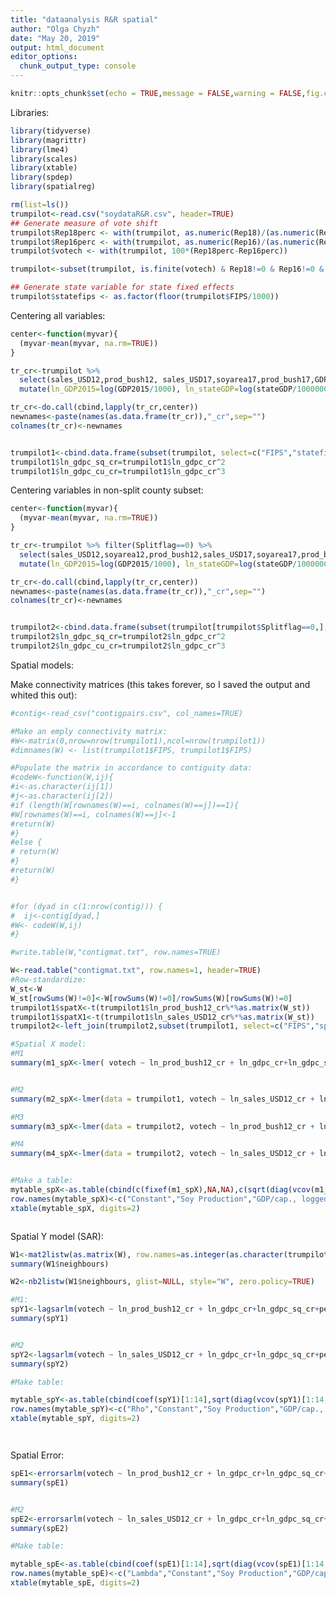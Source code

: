 ```yaml
---
title: "dataanalysis R&R spatial"
author: "Olga Chyzh"
date: "May 20, 2019"
output: html_document
editor_options: 
  chunk_output_type: console
---
```

```r
knitr::opts_chunk$set(echo = TRUE,message = FALSE,warning = FALSE,fig.cap = "...")
```

Libraries:
```r
library(tidyverse)
library(magrittr)
library(lme4)
library(scales)
library(xtable)
library(spdep)
library(spatialreg)

```

```r
rm(list=ls())
trumpilot<-read.csv("soydataR&R.csv", header=TRUE)
## Generate measure of vote shift
trumpilot$Rep18perc <- with(trumpilot, as.numeric(Rep18)/(as.numeric(Rep18)+as.numeric(Dem18)))
trumpilot$Rep16perc <- with(trumpilot, as.numeric(Rep16)/(as.numeric(Rep16)+as.numeric(Dem16)))
trumpilot$votech <- with(trumpilot, 100*(Rep18perc-Rep16perc))

trumpilot<-subset(trumpilot, is.finite(votech) & Rep18!=0 & Rep16!=0 & Dem18!=0 & Dem16!=0) #Do we want to throw out all cases in which a major party candidate ran unopposed by the other major party candidate?

## Generate state variable for state fixed effects
trumpilot$statefips <- as.factor(floor(trumpilot$FIPS/1000))


```


Centering all variables:
```r

center<-function(myvar){
  (myvar-mean(myvar, na.rm=TRUE))
}

tr_cr<-trumpilot %>% 
  select(sales_USD12,prod_bush12, sales_USD17,soyarea17,prod_bush17,GDP2015, stateGDP, medinc1317,perc_HS_GED, perc_BA, totpop1317,urb2010,perclatino1317,percwhite1317,percblack1317,perc_otherrace,perc_unemploy1317,perc_foreign1317,trumpmarg, Rep16perc,corn_bush,corn_usd,cotton_bales,cotton_usd)  %>% 
  mutate(ln_GDP2015=log(GDP2015/1000), ln_stateGDP=log(stateGDP/1000000), ln_inc=log(medinc1317/1000), ln_pop=log(totpop1317/1000), perc_latino1317=perclatino1317*100,perc_HS_GED=perc_HS_GED*100,perc_BA=perc_BA*100,perc_white1317=percwhite1317*100,perc_white1317=percwhite1317*100,ln_perc_white1317=log(percwhite1317*100),perc_black1317=percblack1317*100,ln_perc_black1317=log(percblack1317*100+1),ln_perc_latino1317=log(perclatino1317*100+1),perc_unemploy1317=perc_unemploy1317*100,perc_foreign1317=perc_foreign1317*100,ln_perc_foreign1317=log(perc_foreign1317*100+1),sales_USD12=sales_USD12/100000, prod_bush12=prod_bush12/1000000,prod_bush17=prod_bush17/1000000, ln_sales_USD12=log(sales_USD12/1000+1), ln_bush_pop=log(prod_bush12/(1000000*totpop1317)+1),ln_gdpc=log(GDP2015/totpop1317), ln_prod_bush12=log(prod_bush12+1),ln_soyarea17=log(soyarea17/640+1),ln_prod_bush17=log(prod_bush17+1),ln_sales_USD17=log(sales_USD17/1000+1), Rep16perc=Rep16perc*100,trumpmarg=trumpmarg*100, corn_usd=as.numeric(as.character(corn_usd))) %>% mutate(ln_perc_other=log(100*perc_otherrace+1),perc_other=100*perc_otherrace,corn_bush=corn_bush/1000000,cotton_bales=cotton_bales/10000,ln_corn_bush=log(corn_bush+1), ln_corn_usd=log(corn_usd/1000+1),ln_cotton_bales=log(cotton_bales+1),ln_cotton_usd=log(cotton_usd/1000+1)) 

tr_cr<-do.call(cbind,lapply(tr_cr,center))
newnames<-paste(names(as.data.frame(tr_cr)),"_cr",sep="")
colnames(tr_cr)<-newnames


trumpilot1<-cbind.data.frame(subset(trumpilot, select=c("FIPS","statefips","state","county","Dist","Splitflag","votech")),tr_cr)
trumpilot1$ln_gdpc_sq_cr=trumpilot1$ln_gdpc_cr^2
trumpilot1$ln_gdpc_cu_cr=trumpilot1$ln_gdpc_cr^3

```



Centering variables in non-split county subset:
```r

center<-function(myvar){
  (myvar-mean(myvar, na.rm=TRUE))
}

tr_cr<-trumpilot %>% filter(Splitflag==0) %>%
  select(sales_USD12,soyarea12,prod_bush12,sales_USD17,soyarea17,prod_bush17, GDP2015, stateGDP, medinc1317,perc_HS_GED, perc_BA, totpop1317,urb2010,perclatino1317,percwhite1317,percblack1317,perc_unemploy1317,perc_foreign1317,trumpmarg, PVI2015,perc_otherrace, Rep16perc,corn_bush,corn_usd,cotton_bales,cotton_usd)  %>% 
  mutate(ln_GDP2015=log(GDP2015/1000), ln_stateGDP=log(stateGDP/1000000), ln_inc=log(medinc1317/1000), ln_pop=log(totpop1317/1000), perc_latino1317=perclatino1317*100,perc_HS_GED=perc_HS_GED*100,perc_BA=perc_BA*100,perc_white1317=percwhite1317*100,perc_white1317=percwhite1317*100,ln_perc_white1317=log(percwhite1317*100),perc_black1317=percblack1317*100,ln_perc_black1317=log(percblack1317*100+1),ln_perc_latino1317=log(perclatino1317*100+1),perc_unemploy1317=perc_unemploy1317*100,perc_foreign1317=perc_foreign1317*100,ln_perc_foreign1317=log(perc_foreign1317*100+1),sales_USD12=sales_USD12/100000, soyarea12=soyarea12/640,prod_bush12=prod_bush12/1000000, ln_sales_USD12=log(sales_USD12/1000+1),prod_bush17=prod_bush17/1000000, ln_bush_pop=log(prod_bush12/(1000000*totpop1317)+1), ln_soyarea12=log(soyarea12/640+1),ln_soyarea17=log(soyarea17/640+1),ln_prod_bush17=log(prod_bush17+1),ln_sales_USD17=log(sales_USD17/1000+1), ln_gdpc=log(GDP2015/totpop1317), ln_prod_bush12=log(prod_bush12+1),Rep16perc=Rep16perc*100,trumpmarg=trumpmarg*100,corn_usd=as.numeric(as.character(corn_usd))) %>% mutate(ln_perc_other=log(100*perc_otherrace+1),perc_other=100*perc_otherrace, corn_bush=corn_bush/1000000,cotton_bales=cotton_bales/10000,ln_corn_bush=log(corn_bush+1), ln_corn_usd=log(corn_usd/1000+1),ln_cotton_bales=log(cotton_bales+1),ln_cotton_usd=log(cotton_usd/1000+1)) 

tr_cr<-do.call(cbind,lapply(tr_cr,center))
newnames<-paste(names(as.data.frame(tr_cr)),"_cr",sep="")
colnames(tr_cr)<-newnames


trumpilot2<-cbind.data.frame(subset(trumpilot[trumpilot$Splitflag==0,], select=c("FIPS","statefips","state","county","Dist","votech","incshiftr","distname")),tr_cr)
trumpilot2$ln_gdpc_sq_cr=trumpilot2$ln_gdpc_cr^2
trumpilot2$ln_gdpc_cu_cr=trumpilot2$ln_gdpc_cr^3
```


Spatial models:

Make connectivity matrices (this takes forever, so I saved the output and whited this out):
```r
#contig<-read_csv("contigpairs.csv", col_names=TRUE)

#Make an emply connectivity matrix:
#W<-matrix(0,nrow=nrow(trumpilot1),ncol=nrow(trumpilot1))
#dimnames(W) <- list(trumpilot1$FIPS, trumpilot1$FIPS)

#Populate the matrix in accordance to contiguity data:
#codeW<-function(W,ij){
#i<-as.character(ij[1])
#j<-as.character(ij[2])
#if (length(W[rownames(W)==i, colnames(W)==j])==1){
#W[rownames(W)==i, colnames(W)==j]<-1
#return(W)
#}
#else {
# return(W) 
#}
#return(W)
#}


#for (dyad in c(1:nrow(contig))) {
#  ij<-contig[dyad,]
#W<- codeW(W,ij)
#}

#write.table(W,"contigmat.txt", row.names=TRUE)

```

```r
W<-read.table("contigmat.txt", row.names=1, header=TRUE)
#Row-standardize:
W_st<-W
W_st[rowSums(W)!=0]<-W[rowSums(W)!=0]/rowSums(W)[rowSums(W)!=0]
trumpilot1$spatX<-t(trumpilot1$ln_prod_bush12_cr%*%as.matrix(W_st))
trumpilot1$spatX1<-t(trumpilot1$ln_sales_USD12_cr%*%as.matrix(W_st))
trumpilot2<-left_join(trumpilot2,subset(trumpilot1, select=c("FIPS","spatX","spatX1")),by=c("FIPS"))

#Spatial X model:
#M1
summary(m1_spX<-lmer( votech ~ ln_prod_bush12_cr + ln_gdpc_cr+ln_gdpc_sq_cr+perc_unemploy1317_cr+perc_HS_GED_cr+perc_BA_cr+urb2010_cr+ln_perc_black1317_cr+ln_perc_other_cr+ln_perc_latino1317_cr+ln_perc_foreign1317_cr+Rep16perc_cr  +spatX+ (1  | statefips),data = trumpilot1))


#M2
summary(m2_spX<-lmer(data = trumpilot1, votech ~ ln_sales_USD12_cr + ln_gdpc_cr+ln_gdpc_sq_cr+perc_unemploy1317_cr+perc_HS_GED_cr+perc_BA_cr+urb2010_cr+ln_perc_black1317_cr+ln_perc_other_cr+ln_perc_latino1317_cr+ln_perc_foreign1317_cr+  Rep16perc_cr+ spatX1+ (1  | statefips)))

#M3
summary(m3_spX<-lmer(data = trumpilot2, votech ~ ln_prod_bush12_cr + ln_gdpc_cr+ln_gdpc_sq_cr+perc_unemploy1317_cr+perc_HS_GED_cr+perc_BA_cr+urb2010_cr+ln_perc_black1317_cr+ln_perc_other_cr+ln_perc_latino1317_cr+ln_perc_foreign1317_cr+  Rep16perc_cr+ spatX + incshiftr + PVI2015_cr+ (1 | statefips)))

#M4
summary(m4_spX<-lmer(data = trumpilot2, votech ~ ln_sales_USD12_cr + ln_gdpc_cr+ln_gdpc_sq_cr+perc_unemploy1317_cr+perc_HS_GED_cr+perc_BA_cr+urb2010_cr+ln_perc_black1317_cr+ln_perc_other_cr+ln_perc_latino1317_cr+ln_perc_foreign1317_cr+  Rep16perc_cr + spatX1+ incshiftr + PVI2015_cr+(1 | statefips)))


#Make a table:
mytable_spX<-as.table(cbind(c(fixef(m1_spX),NA,NA),c(sqrt(diag(vcov(m1_spX))),NA,NA),c(fixef(m2_spX),NA,NA),c(sqrt(diag(vcov(m2_spX))),NA,NA),fixef(m3_spX),sqrt(diag(vcov(m3_spX))),fixef(m4_spX),sqrt(diag(vcov(m4_spX)))))
row.names(mytable_spX)<-c("Constant","Soy Production","GDP/cap., logged","(GDP/cap., logged)^2","Unemployment","High-school","Bachelor's","Urbanization","Black, logged","Other Non-White, logged","Latino, logged","Foreign, logged","Rep 2016 Vote","Spatial X","$\\Delta$Incumbent","Dist. Ideology")
xtable(mytable_spX, digits=2)



```

Spatial Y model (SAR):
```r

W1<-mat2listw(as.matrix(W), row.names=as.integer(as.character(trumpilot1$FIPS)))
summary(W1$neighbours)

W2<-nb2listw(W1$neighbours, glist=NULL, style="W", zero.policy=TRUE)

#M1:
spY1<-lagsarlm(votech ~ ln_prod_bush12_cr + ln_gdpc_cr+ln_gdpc_sq_cr+perc_unemploy1317_cr+perc_HS_GED_cr+perc_BA_cr+urb2010_cr+ln_perc_black1317_cr+ln_perc_other_cr+ln_perc_latino1317_cr+ln_perc_foreign1317_cr+Rep16perc_cr +statefips , data=trumpilot1, W2, zero.policy=TRUE)
summary(spY1)


#M2
spY2<-lagsarlm(votech ~ ln_sales_USD12_cr + ln_gdpc_cr+ln_gdpc_sq_cr+perc_unemploy1317_cr+perc_HS_GED_cr+perc_BA_cr+urb2010_cr+ln_perc_black1317_cr+ln_perc_other_cr+ln_perc_latino1317_cr+ln_perc_foreign1317_cr+Rep16perc_cr +statefips , data=trumpilot1, W2, zero.policy=TRUE)
summary(spY2)

#Make table:

mytable_spY<-as.table(cbind(coef(spY1)[1:14],sqrt(diag(vcov(spY1)[1:14,1:14])),coef(spY2)[1:14],sqrt(diag(vcov(spY2)[1:14,1:14]))))
row.names(mytable_spY)<-c("Rho","Constant","Soy Production","GDP/cap., logged","(GDP/cap., logged)^2","Unemployment","High-school Diploma","Bachelor's Degree","Urbanization","Black, logged","Other Non-White, logged","Latino, logged","Foreign, logged","Rep 2016 Vote")
xtable(mytable_spY, digits=2)




```

Spatial Error:
```r
spE1<-errorsarlm(votech ~ ln_prod_bush12_cr + ln_gdpc_cr+ln_gdpc_sq_cr+perc_unemploy1317_cr+perc_HS_GED_cr+perc_BA_cr+urb2010_cr+ln_perc_black1317_cr+ln_perc_other_cr+ln_perc_latino1317_cr+ln_perc_foreign1317_cr+trumpmarg_cr +statefips, data=trumpilot1, W2, zero.policy=TRUE)
summary(spE1)


#M2
spE2<-errorsarlm(votech ~ ln_sales_USD12_cr + ln_gdpc_cr+ln_gdpc_sq_cr+perc_unemploy1317_cr+perc_HS_GED_cr+perc_BA_cr+urb2010_cr+ln_perc_black1317_cr+ln_perc_other_cr+ln_perc_latino1317_cr+ln_perc_foreign1317_cr+Rep16perc_cr +statefips , data=trumpilot1, W2, zero.policy=TRUE)
summary(spE2)

#Make table:

mytable_spE<-as.table(cbind(coef(spE1)[1:14],sqrt(diag(vcov(spE1)[1:14,1:14])),coef(spE2)[1:14],sqrt(diag(vcov(spE2)[1:14,1:14]))))
row.names(mytable_spE)<-c("Lambda","Constant","Soy Production","GDP/cap., logged","(GDP/cap., logged)^2","Unemployment","High-school Diploma","Bachelor's Degree","Urbanization","Black, logged","Other Non-White, logged","Latino, logged","Foreign, logged","Rep 2016 Vote")
xtable(mytable_spE, digits=2)

```

